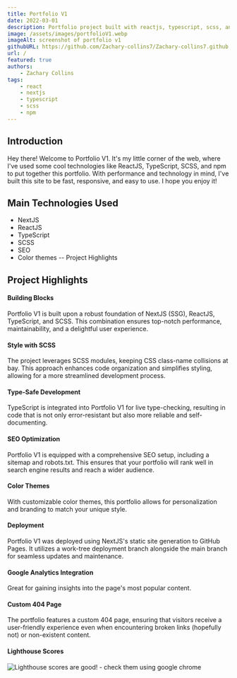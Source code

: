 ```yaml
---
title: Portfolio V1
date: 2022-03-01
description: Portfolio project built with reactjs, typescript, scss, and npm.
image: /assets/images/portfolioV1.webp
imageAlt: screenshot of portfolio v1
githubURL: https://github.com/Zachary-collins7/Zachary-collins7.github.io
url: /
featured: true
authors:
    - Zachary Collins
tags:
    - react
    - nextjs
    - typescript
    - scss
    - npm
---
```


## Introduction

Hey there! Welcome to Portfolio V1. It's my little corner of the web, where I've used some cool technologies like ReactJS,
TypeScript, SCSS, and npm to put together this portfolio. With performance and technology in mind, I've built this site
to be fast, responsive, and easy to use. I hope you enjoy it!

## Main Technologies Used

-   NextJS
-   ReactJS
-   TypeScript
-   SCSS
-   SEO
-   Color themes
    -- Project Highlights

## Project Highlights

#### Building Blocks

Portfolio V1 is built upon a robust foundation of NextJS (SSG), ReactJS, TypeScript, and SCSS. This combination ensures top-notch performance,
maintainability, and a delightful user experience.

#### Style with SCSS

The project leverages SCSS modules, keeping CSS class-name collisions at bay. This approach enhances code organization
and simplifies styling, allowing for a more streamlined development process.

#### Type-Safe Development

TypeScript is integrated into Portfolio V1 for live type-checking, resulting in code that is not only error-resistant
but also more reliable and self-documenting.

#### SEO Optimization

Portfolio V1 is equipped with a comprehensive SEO setup, including a sitemap and robots.txt. This ensures that your portfolio
will rank well in search engine results and reach a wider audience.

#### Color Themes

With customizable color themes, this portfolio allows for personalization and branding to match your unique style.

#### Deployment

Portfolio V1 was deployed using NextJS's static site generation to GitHub Pages. It utilizes a work-tree deployment branch
alongside the main branch for seamless updates and maintenance.

#### Google Analytics Integration

Great for gaining insights into the page's most popular content.

#### Custom 404 Page

The portfolio features a custom 404 page, ensuring that visitors receive a user-friendly experience even when encountering
broken links (hopefully not) or non-existent content.

#### Lighthouse Scores

![Lighthouse scores are good! - check them using google chrome](/assets/images/lighthouseScores.png)

